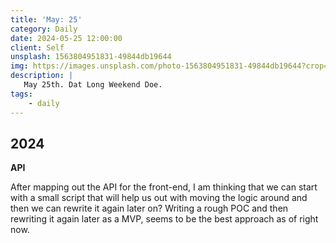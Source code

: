 ```yaml
---
title: 'May: 25'
category: Daily
date: 2024-05-25 12:00:00
client: Self
unsplash: 1563804951831-49844db19644
img: https://images.unsplash.com/photo-1563804951831-49844db19644?crop=entropy&cs=srgb&fm=jpg&ixid=MnwzNjM5Nzd8MHwxfHJhbmRvbXx8fHx8fHx8fDE2ODE3NDg2ODY&ixlib=rb-4.0.3&q=85
description: |
   May 25th. Dat Long Weekend Doe.
tags:
    - daily
---
```


## 2024

**API**

After mapping out the API for the front-end, I am thinking that we can start with a small script that will help us out with moving the logic around and then we can rewrite it again later on?
Writing a rough POC and then rewriting it again later as a MVP, seems to be the best approach as of right now.
